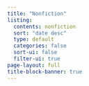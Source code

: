 ```yaml
---
title: "Nonfiction"
listing:
  contents: nonfiction
  sort: "date desc"
  type: default
  categories: false
  sort-ui: false
  filter-ui: true
page-layout: full
title-block-banner: true
---
```



